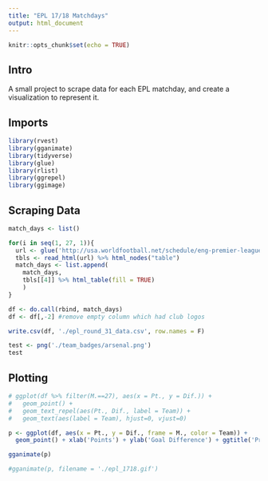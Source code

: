 ```yaml
---
title: "EPL 17/18 Matchdays"
output: html_document
---
```


```r
knitr::opts_chunk$set(echo = TRUE)
```

## Intro

A small project to scrape data for each EPL matchday, and create a visualization to represent it.

## Imports

```r
library(rvest)
library(gganimate)
library(tidyverse)
library(glue)
library(rlist)
library(ggrepel)
library(ggimage)
```

## Scraping Data

```r
match_days <- list()

for(i in seq(1, 27, 1)){
  url <- glue('http://usa.worldfootball.net/schedule/eng-premier-league-2017-2018-spieltag/{i}/')
  tbls <- read_html(url) %>% html_nodes("table")
  match_days <- list.append(
    match_days,
    tbls[[4]] %>% html_table(fill = TRUE)
    )
}

df <- do.call(rbind, match_days)
df <- df[,-2] #remove empty column which had club logos

write.csv(df, './epl_round_31_data.csv', row.names = F)
```

```r
test <- png('./team_badges/arsenal.png')
test
```

## Plotting

```r
# ggplot(df %>% filter(M.==27), aes(x = Pt., y = Dif.)) + 
#   geom_point() + 
#   geom_text_repel(aes(Pt., Dif., label = Team)) +
#   geom_text(aes(label = Team), hjust=0, vjust=0)

p <- ggplot(df, aes(x = Pt., y = Dif., frame = M., color = Team)) + 
  geom_point() + xlab('Points') + ylab('Goal Difference') + ggtitle('Premier League 17/18: Matchday')

gganimate(p)

#gganimate(p, filename = './epl_1718.gif')
```

